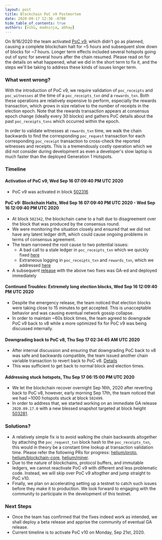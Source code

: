```yaml
---
layout: post
title: Blockchain PoC v9 Postmortem
date: 2020-09-17 12:30 -0700
hide_table_of_contents: true
authors: [vihu, madninja, abhay]
---
```


On 9/16/2020 the team activated
[PoC v9](https://github.com/helium/miner/blob/master/audit/var-43.md), which didn't go as planned,
causing a complete blockchain halt for ~5 hours and subsequent slow down of blocks for ~7 hours.
Longer term effects included several hotspots going out of sync for several hours after the chain
resumed. Please read on for the details on what happened, what we did in the short term to fix it,
and the steps we'll be taking to address these kinds of issues longer term.

<!--truncate-->

### What went wrong?

With the introduction of PoC v9, we require validation of `poc_receipts` and `poc_witnesses` at the
time of a `poc_receipts_txn` _and_ a `rewards_txn`. Both these operations are relatively expensive
to perform, especially the rewards transaction, which grows in size relative to the number of
receipts in the election epoch. Note that the rewards transaction appears at consensus epoch change
(ideally every 30 blocks) and gathers PoC details about the past `poc_receipts_txns` which occurred
within the epoch.

In order to validate witnesses at `rewards_txn` time, we walk the chain backwards to find the
corresponding `poc_request` transaction for each corresponding `poc_receipt` transaction to
cross-check the reported witnesses and receipts. This is a tremendously costly operation which we
did not consider during development as even a developer's slow laptop is much faster than the
deployed Generation 1 Hotspots.

### Timeline

#### Activation of PoC v9, Wed Sep 16 07:09:40 PM UTC 2020

- PoC v9 was activated in block
  [502316](https://github.com/helium/miner/blob/master/audit/var-43.md)

#### PoC v9: Blockchain Halts, Wed Sep 16 07:09:40 PM UTC 2020 - Wed Sep 16 12:09:40 PM UTC 2020

- At block `502342`, the blockchain came to a halt due to disagreement over the block that was
  produced by the consensus round.
- We were monitoring the situation closely and ensured that we did not have any latent ledger drift,
  which could cause ongoing problems in terms of consensus agreement.
- The team narrowed the root cause to two potential issues:
  - A bad call to a stale ledger in `poc_receipts_txn` which we quickly fixed
    [here](https://github.com/helium/blockchain-core/pull/621)
  - Extraneous logging in `poc_receipts_txn` and `rewards_txn`, which we addressed
    [here](https://github.com/helium/blockchain-core/pull/619)
- A subsequent
  [release](https://engineering.helium.comhttps://docs.helium.com/blog/2020/09/16/blockchain-emergency-release.html)
  with the above two fixes was GA-ed and deployed immediately

#### Continued Troubles: Extremely long election blocks, Wed Sep 16 12:09:40 PM UTC 2020

- Despite the emergency release, the team noticed that election blocks were taking close to 15
  minutes to get accepted. This is unacceptable behavior and was causing eventual network gossip
  collapse.
- In order to maintain ~60s block times, the team agreed to downgrade PoC v9 back to v8 while a more
  optimized fix for PoC v9 was being discussed internally.

#### Downgrading back to PoC v8, Thu Sep 17 02:34:45 AM UTC 2020

- After internal discussion and ensuring that downgrading PoC back to v8 was safe and backwards
  compatible, the team issued another chain variable transaction to revert back to PoC v8.
  [Details](https://github.com/helium/miner/blob/master/audit/var-44.md)
- This was sufficient to get back to normal block and election times.

#### Addressing stuck hotspots, Thu Sep 17 06:15:00 PM UTC 2020

- We let the blockchain recover overnight Sep 16th, 2020 after reverting back to PoC v8, however,
  early morning Sep 17th, the team noticed that we had ~1000 hotspots stuck at block `502499`.
- In order to address that, we started working on an immediate GA release `2020.09.17.0` with a new
  blessed snapshot targeted at block height [503281](https://github.com/helium/miner/pull/515).

### Solutions?

- A relatively simple fix is to avoid walking the chain backwards altogether by attaching the
  `poc_request_txn` block hash to the `poc_receipts_txn`, this would in theory be a constant time
  lookup at transaction validation time. Please refer the following PRs for progress:
  [helium/proto](https://github.com/helium/proto/pull/52),
  [helium/blockchain-core](https://github.com/helium/blockchain-core/pull/622),
  [helium/miner](https://github.com/helium/miner/pull/516).
- Due to the nature of blockchains, protocol buffers, and immutable ledgers, we cannot reactivate
  PoC v9 with different and less problematic code. Instead, we will skip over PoC v9 altogther and
  jump straight to PoC v10.
- Finally, we plan on accelerating setting up a testnet to catch such issues before they make it to
  production. We look forward to engaging with the community to participate in the development of
  this testnet.

### Next Steps

- Once the team has confirmed that the fixes indeed work as intended, we shall deploy a beta release
  and apprise the community of eventual GA release.
- Current timeline is to activate PoC v10 on Monday, Sep 21st, 2020.
